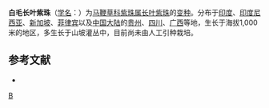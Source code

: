 {{Infraspeciesbox
| image = 
| image_caption = 
| status = 
| status_system = 
| genus = Callicarpa 
| species = longifolia
| varietas = floccosa
| authority = Schauer
}}

'''白毛长叶紫珠'''（[[学名|学名]]：{{lang|la|''Callicarpa longifolia'' var. ''floccosa''}}）为[[马鞭草科|马鞭草科]][[紫珠属|紫珠属]][[长叶紫珠|长叶紫珠]]的[[变种|变种]]。分布于[[印度|印度]]、[[印度尼西亚|印度尼西亚]]、[[新加坡|新加坡]]、[[菲律宾|菲律宾]]以及[[中国大陆|中国大陆]]的[[贵州|贵州]]、[[四川|四川]]、[[广西|广西]]等地，生长于海拔1,000米的地区，多生长于山坡灌丛中，目前尚未由人工引种栽培。

== 参考文献 ==
<div class="references-small">
* {{cite web| url =http://www.bioinfo.cn/db05/KmzwSpecies.php?action=view&id=30787| title =白毛长叶紫珠| work =《中国高等植物数据库全库》| publisher =中国科学院微生物研究所| author =昆明植物研究所| accessdate =2009-02-26| deadurl =yes| archiveurl =https://web.archive.org/web/20160305005517/http://www.bioinfo.cn/db05/KmzwSpecies.php?action=view&id=30787| archivedate =2016-03-05}}
</div>
{{Taxonbar|from=Q18231242}}

[[Category:紫珠属|B]]